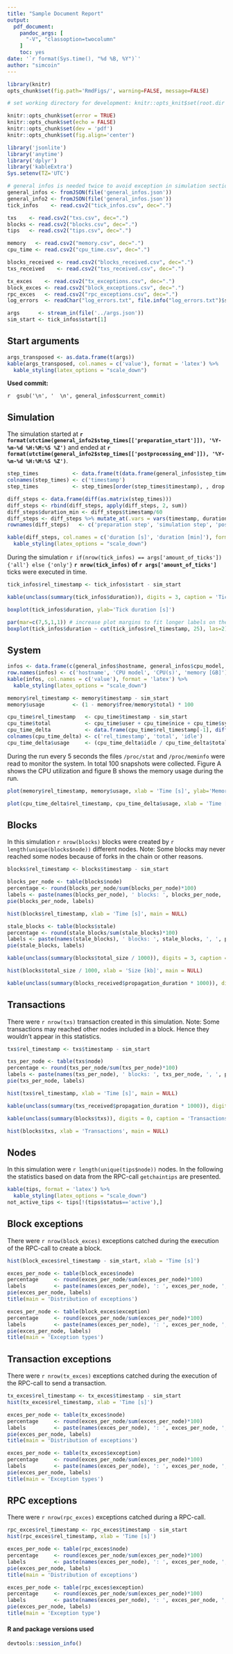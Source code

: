 ```yaml
---
title: "Sample Document Report"
output:
  pdf_document:
    pandoc_args: [
      "-V", "classoption=twocolumn"
    ]
    toc: yes
date: '`r format(Sys.time(), "%d %B, %Y")`'
author: "simcoin"
---
```


```r
library(knitr)
opts_chunk$set(fig.path='RmdFigs/', warning=FALSE, message=FALSE)

# set working directory for development: knitr::opts_knit$set(root.dir = '/tmp/run/postprocessing/')

knitr::opts_chunk$set(error = TRUE)
knitr::opts_chunk$set(echo = FALSE)
knitr::opts_chunk$set(dev = 'pdf')
knitr::opts_chunk$set(fig.align='center')
```

```r
library('jsonlite')
library('anytime')
library('dplyr')
library('kableExtra')
Sys.setenv(TZ='UTC')

# general infos is needed twice to avoid exception in simulation section.
general_infos <- fromJSON(file('general_infos.json'))
general_info2 <- fromJSON(file('general_infos.json'))
tick_infos    <- read.csv2("tick_infos.csv", dec=".")

txs    <- read.csv2("txs.csv", dec=".")
blocks <- read.csv2("blocks.csv", dec=".")
tips   <- read.csv2("tips.csv", dec=".")

memory   <- read.csv2("memory.csv", dec=".")
cpu_time <- read.csv2("cpu_time.csv", dec=".")

blocks_received <- read.csv2("blocks_received.csv", dec=".")
txs_received    <- read.csv2("txs_received.csv", dec=".")

tx_exces    <- read.csv2("tx_exceptions.csv", dec=".")
block_exces <- read.csv2("block_exceptions.csv", dec=".")
rpc_exces   <- read.csv2("rpc_exceptions.csv", dec=".")
log_errors  <- readChar("log_errors.txt", file.info("log_errors.txt")$size)

args      <- stream_in(file('../args.json'))
sim_start <- tick_infos$start[1]
```

## Start arguments
```r
args_transposed <- as.data.frame(t(args))
kable(args_transposed, col.names = c('value'), format = 'latex') %>%
  kable_styling(latex_options = "scale_down")
```

**Used commit:**

`r  gsub('\n', '  \n', general_infos$current_commit)`


## Simulation
The simulation started at
**`r format(utctime(general_info2$step_times[['preparation_start']]), '%Y-%m-%d %H:%M:%S %Z')`**
and ended at
**`r format(utctime(general_info2$step_times[['postprocessing_end']]), '%Y-%m-%d %H:%M:%S %Z')`**.

```r
step_times           <- data.frame(t(data.frame(general_infos$step_times)))
colnames(step_times) <- c('timestamp')
step_times           <- step_times[order(step_times$timestamp), , drop = FALSE]

diff_steps <- data.frame(diff(as.matrix(step_times)))
diff_steps <- rbind(diff_steps, apply(diff_steps, 2, sum))
diff_steps$duration_min <- diff_steps$timestamp/60
diff_steps <- diff_steps %>% mutate_at(.vars = vars(timestamp, duration_min), .funs = funs(round(.,2)))
rownames(diff_steps)   <- c('preparation step', 'simulation step', 'postprocessing step', 'total')

kable(diff_steps, col.names = c('duration [s]', 'duration [min]'), format = 'latex') %>%
  kable_styling(latex_options = "scale_down")
```

During the simulation `r if(nrow(tick_infos) == args['amount_of_ticks']) {'all'} else {'only'}` **`r nrow(tick_infos)` of `r args['amount_of_ticks']`** ticks were executed in time.

```r
tick_infos$rel_timestamp <- tick_infos$start - sim_start
```

```r
kable(unclass(summary(tick_infos$duration)), digits = 3, caption = 'Tick duration [s]', format = 'latex')
```

```r
boxplot(tick_infos$duration, ylab='Tick duration [s]')
```

```r
par(mar=c(7,5,1,1)) # increase plot margins to fit longer labels on the x-axis
boxplot(tick_infos$duration ~ cut(tick_infos$rel_timestamp, 25), las=2)
```

## System
```r
infos <- data.frame(c(general_infos$hostname, general_infos$cpu_model, general_infos$cpus, round(as.double(general_infos$total_memory) / 1000000, 3)))
row.names(infos) <- c('hostname', 'CPU model', 'CPU(s)', 'memory [GB]')
kable(infos, col.names = c('value'), format = 'latex') %>%
  kable_styling(latex_options = "scale_down")
```

```r
memory$rel_timestamp <- memory$timestamp - sim_start
memory$usage         <- (1 - memory$free/memory$total) * 100

cpu_time$rel_timestamp   <- cpu_time$timestamp - sim_start
cpu_time$total           <- cpu_time$user + cpu_time$nice + cpu_time$system
cpu_time_delta           <- data.frame(cpu_time$rel_timestamp[-1], diff(cpu_time$total), diff(cpu_time$idle))
colnames(cpu_time_delta) <- c('rel_timestamp', 'total', 'idle')
cpu_time_delta$usage     <- (cpu_time_delta$idle / cpu_time_delta$total) * 100
```

During the run every 5 seconds the files `/proc/stat` and `/proc/meminfo` were read to monitor the system. In total 100 snapshots were collected. Figure A shows the CPU utilization and figure B shows the memory usage during the run.

```r
plot(memory$rel_timestamp, memory$usage, xlab = 'Time [s]', ylab='Memory usage [%]', type = 'b')
```

```r
plot(cpu_time_delta$rel_timestamp, cpu_time_delta$usage, xlab = 'Time [s]', ylab='CPU usage [%]', type = 'b')
```

##  Blocks
In this simulation `r nrow(blocks)` blocks were created by `r length(unique(blocks$node))` different nodes. Note: Some blocks may never reached some nodes because of forks in the chain or other reasons.


```r
blocks$rel_timestamp <- blocks$timestamp - sim_start
```

```r
blocks_per_node <- table(blocks$node)
percentage <- round(blocks_per_node/sum(blocks_per_node)*100)
labels <- paste(names(blocks_per_node), ' blocks: ', blocks_per_node, ', ', percentage, '%', sep='')
pie(blocks_per_node, labels)
```

```r
hist(blocks$rel_timestamp, xlab = 'Time [s]', main = NULL)
```

```r
stale_blocks <- table(blocks$stale)
percentage <- round(stale_blocks/sum(stale_blocks)*100)
labels <- paste(names(stale_blocks), ' blocks: ', stale_blocks, ', ', percentage, '%', sep='')
pie(stale_blocks, labels)
```

```r
kable(unclass(summary(blocks$total_size / 1000)), digits = 3, caption = 'Block size [kB]', format = 'latex')
```

```r
hist(blocks$total_size / 1000, xlab = 'Size [kb]', main = NULL)
```

```r
kable(unclass(summary(blocks_received$propagation_duration * 1000)), digits = 3, caption = 'Block propagation [ms]', format = 'latex')
```

## Transactions
There were `r nrow(txs)` transaction created in this simulation. Note: Some transactions may reached other nodes included in a block. Hence they wouldn't appear in this statistics.


```r
txs$rel_timestamp <- txs$timestamp - sim_start
```

```r
txs_per_node <- table(txs$node)
percentage <- round(txs_per_node/sum(txs_per_node)*100)
labels <- paste(names(txs_per_node), ' blocks: ', txs_per_node, ', ', percentage, '%', sep='')
pie(txs_per_node, labels)
```

```r
hist(txs$rel_timestamp, xlab = 'Time [s]', main = NULL)
```

```r
kable(unclass(summary(txs_received$propagation_duration * 1000)), digits = 3, caption = 'Transactions propagation [ms]', format = 'latex')
```

```r
kable(unclass(summary(blocks$txs)), digits = 0, caption = 'Transactions per block', format = 'latex')
```

```r
hist(blocks$txs, xlab = 'Transactions', main = NULL)
```

## Nodes
In this simulation were `r length(unique(tips$node))` nodes. In the following the statistics based on data from the RPC-call `getchaintips` are presented.

```r
kable(tips, format = 'latex') %>%
  kable_styling(latex_options = "scale_down")
not_active_tips <- tips[!(tips$status=='active'),]
```

## Block exceptions
There were `r nrow(block_exces)` exceptions catched during the execution of the RPC-call to create a block.

```r
hist(block_exces$rel_timestamp - sim_start, xlab = 'Time [s]')
```

```r
exces_per_node <- table(block_exces$node)
percentage     <- round(exces_per_node/sum(exces_per_node)*100)
labels         <- paste(names(exces_per_node), ': ', exces_per_node, ', ', percentage, '%', sep='')
pie(exces_per_node, labels)
title(main = 'Distribution of exceptions')
```

```r
exces_per_node <- table(block_exces$exception)
percentage     <- round(exces_per_node/sum(exces_per_node)*100)
labels         <- paste(names(exces_per_node), ': ', exces_per_node, ', ', percentage, '%', sep='')
pie(exces_per_node, labels)
title(main = 'Exception types')
```

## Transaction exceptions
There were `r nrow(tx_exces)` exceptions catched during the execution of the RPC-call to send a transaction.

```r
tx_exces$rel_timestamp <- tx_exces$timestamp - sim_start
hist(tx_exces$rel_timestamp, xlab = 'Time [s]')
```

```r
exces_per_node <- table(tx_exces$node)
percentage     <- round(exces_per_node/sum(exces_per_node)*100)
labels         <- paste(names(exces_per_node), ': ', exces_per_node, ', ', percentage, '%', sep='')
pie(exces_per_node, labels)
title(main = 'Distribution of exceptions')
```

```r
exces_per_node <- table(tx_exces$exception)
percentage     <- round(exces_per_node/sum(exces_per_node)*100)
labels         <- paste(names(exces_per_node), ': ', exces_per_node, ', ', percentage, '%', sep='')
pie(exces_per_node, labels)
title(main = 'Exception types')
```

## RPC exceptions
There were `r nrow(rpc_exces)` exceptions catched during a RPC-call.

```r
rpc_exces$rel_timestamp <- rpc_exces$timestamp - sim_start
hist(rpc_exces$rel_timestamp, xlab = 'Time [s]')
```

```r
exces_per_node <- table(rpc_exces$node)
percentage     <- round(exces_per_node/sum(exces_per_node)*100)
labels         <- paste(names(exces_per_node), ': ', exces_per_node, ', ', percentage, '%', sep='')
pie(exces_per_node, labels)
title(main = 'Distribution of exceptions')
```

```r
exces_per_node <- table(rpc_exces$exception)
percentage     <- round(exces_per_node/sum(exces_per_node)*100)
labels         <- paste(names(exces_per_node), ': ', exces_per_node, ', ', percentage, '%', sep='')
pie(exces_per_node, labels)
title(main = 'Exception type')
```

\clearpage

#### R and package versions used

```r
devtools::session_info()
```
